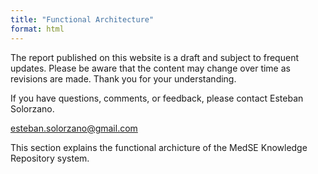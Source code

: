 ```yaml
---
title: "Functional Architecture"
format: html
---
```


::: callout-caution
The report published on this website is a draft and subject to frequent updates. Please be aware that the content may change over time as revisions are made. Thank you for your understanding.
:::

::: callout-tip
If you have questions, comments, or feedback, please contact Esteban Solorzano.

[esteban.solorzano\@gmail.com](esteban.solorzano@gmail.com)
:::

This section explains the functional archicture of the MedSE Knowledge Repository system.

<!--
Functional Decomposition. Use IDEF0 preferibly

Some ideas of functions:

add content
update content
remove content
store content
view content
decode content (video, text)
serach content
browse content
protect content (access rights)
backup content


Perform a trace matrix to use cases. Use Gemini to suggest functions from the sequence diagrams.

Perform a trace matrix to requirements. I would need to trace requirements to functions. Probably this trace matrix would be better to be shown in the requirements section of this report.

Perform allocation to physical components from the Physical Architecture.

-->
